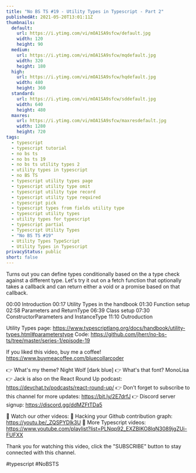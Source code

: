 ```yaml
---
title: "No BS TS #19 - Utility Types in Typescript - Part 2"
publishedAt: 2021-05-20T13:01:11Z
thumbnails:
  default:
    url: https://i.ytimg.com/vi/mOA1SA9sfcw/default.jpg
    width: 120
    height: 90
  medium:
    url: https://i.ytimg.com/vi/mOA1SA9sfcw/mqdefault.jpg
    width: 320
    height: 180
  high:
    url: https://i.ytimg.com/vi/mOA1SA9sfcw/hqdefault.jpg
    width: 480
    height: 360
  standard:
    url: https://i.ytimg.com/vi/mOA1SA9sfcw/sddefault.jpg
    width: 640
    height: 480
  maxres:
    url: https://i.ytimg.com/vi/mOA1SA9sfcw/maxresdefault.jpg
    width: 1280
    height: 720
tags:
  - typescript
  - typescript tutorial
  - no bs ts
  - no bs ts 19
  - no bs ts utility types 2
  - utility types in typescript
  - no BS TS
  - typescript utility types page
  - typescript utility type omit
  - typescript utility type record
  - typescript utility type required
  - typescript pick
  - typescript types from fields utility type
  - typescript utility types
  - utility types for typescript
  - typescript partial
  - Typescript Utility Types
  - "No BS TS #19"
  - Utility Types TypeScript
  - Utility Types in Typescript
privacyStatus: public
short: false
---
```

  
  Turns out you can define types conditionally based on the a type check against a different type. Let's try it out on a fetch function that optionally takes a callback and can return either a void or a promise based on that callback.

00:00 Introduction
00:17 Utility Types in the handbook
01:30 Function setup
02:58 Parameters and ReturnType
06:39 Class setup
07:30 ConstructorParameters and InstanceType
11:10 Outroduction

Utility Types page: https://www.typescriptlang.org/docs/handbook/utility-types.html#parameterstype
Code: https://github.com/jherr/no-bs-ts/tree/master/series-1/episode-19

If you liked this video, buy me a coffee! https://www.buymeacoffee.com/bluecollarcoder

👉 What's my theme? Night Wolf [dark blue]
👉 What's that font? MonoLisa
👉 Jack is also on the React Round Up podcast: https://devchat.tv/podcasts/react-round-up/
👉 Don't forget to subscribe to this channel for more updates: https://bit.ly/2E7drfJ
👉 Discord server signup: https://discord.gg/ddMZFtTDa5

💢 Watch our other videos:
💟 Hacking your Github contribution graph: https://youtu.be/_ZQSPYDlk3U
💟 More Typescript videos: https://www.youtube.com/playlist?list=PLNqp92_EXZBIKO8lqN3089jgZUi-FUFXX

Thank you for watching this video, click the "SUBSCRIBE" button to stay connected with this channel. 

#typescript #NoBSTS
  